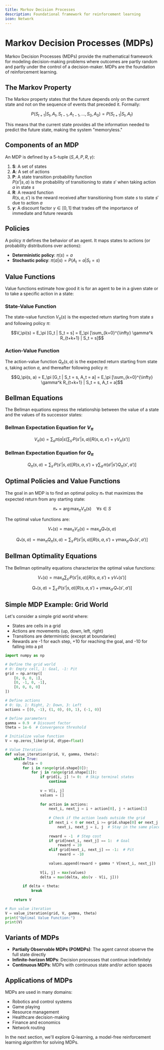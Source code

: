 ```yaml
---
title: Markov Decision Processes
description: Foundational framework for reinforcement learning
icon: Network
---
```


# Markov Decision Processes (MDPs)

Markov Decision Processes (MDPs) provide the mathematical framework for modeling decision-making problems where outcomes are partly random and partly under the control of a decision-maker. MDPs are the foundation of reinforcement learning.

## The Markov Property

The Markov property states that the future depends only on the current state and not on the sequence of events that preceded it. Formally:

```math
P(S_{t+1} | S_t, A_t, S_{t-1}, A_{t-1}, \ldots, S_0, A_0) = P(S_{t+1} | S_t, A_t)
```

This means that the current state provides all the information needed to predict the future state, making the system "memoryless."

## Components of an MDP

An MDP is defined by a 5-tuple $(S, A, P, R, \gamma)$:

1. **S**: A set of states
2. **A**: A set of actions
3. **P**: A state transition probability function  
   $P(s' | s, a)$ is the probability of transitioning to state $s'$ when taking action $a$ in state $s$
4. **R**: A reward function  
   $R(s, a, s')$ is the reward received after transitioning from state $s$ to state $s'$ due to action $a$
5. **$\gamma$**: A discount factor $\gamma \in [0, 1]$ that trades off the importance of immediate and future rewards

## Policies

A policy $\pi$ defines the behavior of an agent. It maps states to actions (or probability distributions over actions):

- **Deterministic policy**: $\pi(s) = a$
- **Stochastic policy**: $\pi(a|s) = P(A_t = a | S_t = s)$

## Value Functions

Value functions estimate how good it is for an agent to be in a given state or to take a specific action in a state:

### State-Value Function

The state-value function $V_\pi(s)$ is the expected return starting from state $s$ and following policy $\pi$:

```math
V_\pi(s) = E_\pi [G_t | S_t = s] = E_\pi [\sum_{k=0}^{\infty} \gamma^k R_{t+k+1} | S_t = s]
```

### Action-Value Function

The action-value function $Q_\pi(s, a)$ is the expected return starting from state $s$, taking action $a$, and thereafter following policy $\pi$:

```math
Q_\pi(s, a) = E_\pi [G_t | S_t = s, A_t = a] = E_\pi [\sum_{k=0}^{\infty} \gamma^k R_{t+k+1} | S_t = s, A_t = a]
```

## Bellman Equations

The Bellman equations express the relationship between the value of a state and the values of its successor states:

### Bellman Expectation Equation for $V_\pi$

```math
V_\pi(s) = \sum_{a} \pi(a|s) \sum_{s'} P(s'|s,a) [R(s,a,s') + \gamma V_\pi(s')]
```

### Bellman Expectation Equation for $Q_\pi$

```math
Q_\pi(s,a) = \sum_{s'} P(s'|s,a) [R(s,a,s') + \gamma \sum_{a'} \pi(a'|s') Q_\pi(s',a')]
```

## Optimal Policies and Value Functions

The goal in an MDP is to find an optimal policy $\pi_*$ that maximizes the expected return from any starting state:

```math
\pi_* = \arg\max_\pi V_\pi(s) \quad \forall s \in S
```

The optimal value functions are:

```math
V_*(s) = \max_\pi V_\pi(s) = \max_a Q_*(s,a)
```

```math
Q_*(s,a) = \max_\pi Q_\pi(s,a) = \sum_{s'} P(s'|s,a) [R(s,a,s') + \gamma \max_{a'} Q_*(s',a')]
```

## Bellman Optimality Equations

The Bellman optimality equations characterize the optimal value functions:

```math
V_*(s) = \max_a \sum_{s'} P(s'|s,a) [R(s,a,s') + \gamma V_*(s')]
```

```math
Q_*(s,a) = \sum_{s'} P(s'|s,a) [R(s,a,s') + \gamma \max_{a'} Q_*(s',a')]
```

## Simple MDP Example: Grid World

Let's consider a simple grid world where:
- States are cells in a grid
- Actions are movements (up, down, left, right)
- Transitions are deterministic (except at boundaries)
- Rewards are -1 for each step, +10 for reaching the goal, and -10 for falling into a pit

```python
import numpy as np

# Define the grid world
# 0: Empty cell, 1: Goal, -1: Pit
grid = np.array([
    [0, 0, 0, 1],
    [0, -1, 0, -1],
    [0, 0, 0, 0]
])

# Define actions
# 0: Up, 1: Right, 2: Down, 3: Left
actions = [(0, -1), (1, 0), (0, 1), (-1, 0)]

# Define parameters
gamma = 0.9  # Discount factor
theta = 1e-6  # Convergence threshold

# Initialize value function
V = np.zeros_like(grid, dtype=float)

# Value Iteration
def value_iteration(grid, V, gamma, theta):
    while True:
        delta = 0
        for i in range(grid.shape[0]):
            for j in range(grid.shape[1]):
                if grid[i, j] != 0:  # Skip terminal states
                    continue
                
                v = V[i, j]
                values = []
                
                for action in actions:
                    next_i, next_j = i + action[0], j + action[1]
                    
                    # Check if the action leads outside the grid
                    if next_i < 0 or next_i >= grid.shape[0] or next_j < 0 or next_j >= grid.shape[1]:
                        next_i, next_j = i, j  # Stay in the same place
                    
                    reward = -1  # Step cost
                    if grid[next_i, next_j] == 1:  # Goal
                        reward = 10
                    elif grid[next_i, next_j] == -1:  # Pit
                        reward = -10
                    
                    values.append(reward + gamma * V[next_i, next_j])
                
                V[i, j] = max(values)
                delta = max(delta, abs(v - V[i, j]))
        
        if delta < theta:
            break
    
    return V

# Run value iteration
V = value_iteration(grid, V, gamma, theta)
print("Optimal Value Function:")
print(V)
```

## Variants of MDPs

- **Partially Observable MDPs (POMDPs)**: The agent cannot observe the full state directly
- **Infinite-horizon MDPs**: Decision processes that continue indefinitely
- **Continuous MDPs**: MDPs with continuous state and/or action spaces

## Applications of MDPs

MDPs are used in many domains:
- Robotics and control systems
- Game playing
- Resource management
- Healthcare decision-making
- Finance and economics
- Network routing

In the next section, we'll explore Q-learning, a model-free reinforcement learning algorithm for solving MDPs. 